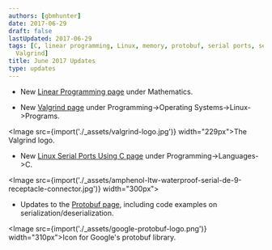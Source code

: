 ```yaml
---
authors: [gbmhunter]
date: 2017-06-29
draft: false
lastUpdated: 2017-06-29
tags: [C, linear programming, Linux, memory, protobuf, serial ports, serialization,
  Valgrind]
title: June 2017 Updates
type: updates
---
```


* New [Linear Programming page](/mathematics/linear-programming) under Mathematics.

* New [Valgrind page](/programming/operating-systems/linux/programs/valgrind) under Programming->Operating Systems->Linux->Programs.  


<Image src={import('./_assets/valgrind-logo.jpg')} width="229px">The Valgrind logo.</Image>

* New [Linux Serial Ports Using C page](/programming/operating-systems/linux/linux-serial-ports-using-c-cpp) under Programming->Languages->C.  


<Image src={import('./_assets/amphenol-ltw-waterproof-serial-de-9-receptacle-connector.jpg')} width="300px"></Image>

* Updates to the [Protobuf page](/programming/general/protobuf), including code examples on serialization/deserialization.  


<Image src={import('./_assets/google-protobuf-logo.png')} width="310px">Icon for Google's protobuf library.</Image>
